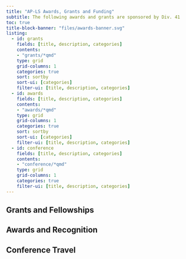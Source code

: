 ```yaml
---
title: "AP-LS Awards, Grants and Funding"
subtitle: The following awards and grants are sponsored by Div. 41
toc: true
title-block-banner: "files/awards-banner.svg"
listing:
  - id: grants
    fields: [title, description, categories]
    contents: 
    - "grants/*qmd"
    type: grid
    grid-columns: 1
    categories: true
    sort: sortby
    sort-ui: [categories]
    filter-ui: [title, description, categories]
  - id: awards
    fields: [title, description, categories]
    contents: 
    - "awards/*qmd"
    type: grid
    grid-columns: 1
    categories: true
    sort: sortby
    sort-ui: [categories]
    filter-ui: [title, description, categories]
  - id: conference
    fields: [title, description, categories]
    contents: 
    - "conference/*qmd"
    type: grid
    grid-columns: 1
    categories: true
    filter-ui: [title, description, categories]
---
```



## Grants and Fellowships
::: {#grants style="max-width: 850px;"}
:::

## Awards and Recognition
::: {#awards style="max-width: 850px;"}
:::

## Conference Travel
::: {#conference style="max-width: 850px;"}
:::
